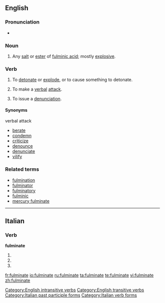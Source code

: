 {{wikipedia}}
==English==

===Pronunciation===
* {{IPA|/fʌlˈmɪn.eɪt/}} {{SAMPA|/fVl"mIn.eIt/}} {{a|UK}}
{{rfap}}

===Noun===
{{en-noun|-}}

# {{chemistry}} Any [[salt]] or [[ester]] of [[fulminic acid]]; mostly [[explosive]].

===Verb===
{{en-verb|fulminates|fulminating|fulminated}}

# To [[detonate]] or [[explode]], or to cause something to detonate.
# {{intransitive|figurative}} To make a [[verbal]] [[attack]].
# {{transitive|figurative}} To issue a [[denunciation]].

====Synonyms====
;verbal attack
* [[berate]]
* [[condemn]]
* [[criticize]]
* [[denounce]]
* [[denunciate]]
* [[vilify]]

===Related terms===
* [[fulmination]]
* [[fulminator]]
* [[fulminatory]]
* [[fulminic]]
* [[mercury fulminate]]

[[Category:English intransitive verbs]]
[[Category:English transitive verbs]]

----

==Italian==

===Verb===
'''fulminate'''

# {{form of|[[second-person|Second-person]] [[plural]] [[present tense]]|[[fulminare#Italian|fulminare]]|lang=Italian}}
# {{form of|Second-person plural [[imperative]]|fulminare#Italian|fulminare|lang=Italian}}
# {{form of|[[feminine|Feminine]] plural|[[fulminato]]}}

[[Category:Italian past participle forms]]
[[Category:Italian verb forms]]

[[fr:fulminate]]
[[io:fulminate]]
[[ru:fulminate]]
[[ta:fulminate]]
[[te:fulminate]]
[[vi:fulminate]]
[[zh:fulminate]]